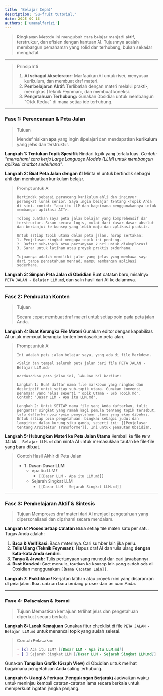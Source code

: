 ```yaml
---
title: 'Belajar Cepat'
description: 'Su-fruit tutorial.'
date: 2025-09-16
authors: ['umamalfarizi']
---
```


> Ringkasan
> Metode ini mengubah cara belajar menjadi aktif, terstruktur, dan efisien dengan bantuan AI. Tujuannya adalah membangun pemahaman yang solid dan terhubung, bukan sekadar menghafal.

---

> Prinsip Inti
> 1. **AI sebagai Akselerator:** Manfaatkan AI untuk riset, menyusun kurikulum, dan membuat draf materi.
> 2. **Pembelajaran Aktif:** Terlibatlah dengan materi melalui praktik, meringkas (Teknik Feynman), dan membuat koneksi.
> 3. **Pengetahuan Terhubung:** Gunakan Obsidian untuk membangun "Otak Kedua" di mana setiap ide terhubung.

---

### Fase 1: Perencanaan & Peta Jalan

> Tujuan
>
> Mendefinisikan **apa** yang ingin dipelajari dan mendapatkan **kurikulum** yang jelas dan terstruktur.

**Langkah 1: Tentukan Topik Spesifik**
Hindari topik yang terlalu luas.
*Contoh: "memahami cara kerja Large Language Models (LLM) untuk membangun aplikasi chatbot sederhana".*

**Langkah 2: Buat Peta Jalan dengan AI**
Minta AI untuk bertindak sebagai ahli dan membuatkan kurikulum belajar.

> Prompt untuk AI
> ```
> Bertindak sebagai perancang kurikulum ahli dan insinyur perangkat lunak senior. Saya ingin belajar tentang <Topik Anda di sini, contoh: "apa itu LLM dan bagaimana menggunakannya untuk membangun aplikasi AI">.
>
> Tolong buatkan saya peta jalan belajar yang komprehensif dan terstruktur. Susun secara logis, mulai dari dasar-dasar absolut dan berlanjut ke konsep yang lebih maju dan aplikasi praktis.
>
> Untuk setiap topik utama dalam peta jalan, harap sertakan:
> 1. Penjelasan singkat mengapa topik ini penting.
> 2. Daftar sub-topik atau pertanyaan kunci untuk dieksplorasi.
> 3. Saran untuk latihan atau proyek praktis sederhana.
>
> Tujuannya adalah memiliki jalur yang jelas yang membawa saya dari tanpa pengetahuan menjadi mampu membangun aplikasi sederhana.
> ```

**Langkah 3: Simpan Peta Jalan di Obsidian**
Buat catatan baru, misalnya `PETA JALAN - Belajar LLM.md`, dan salin hasil dari AI ke dalamnya.

---

### Fase 2: Pembuatan Konten

> Tujuan
>
> Secara cepat membuat draf materi untuk setiap poin pada peta jalan Anda.

**Langkah 4: Buat Kerangka File Materi**
Gunakan editor dengan kapabilitas AI untuk membuat kerangka konten berdasarkan peta jalan.

> Prompt untuk AI
> ```
> Ini adalah peta jalan belajar saya, yang ada di file Markdown.
>
> <Salin dan tempel seluruh peta jalan dari file PETA JALAN - Belajar LLM.md>
>
> Berdasarkan peta jalan ini, lakukan hal berikut:
>
> Langkah 1: Buat daftar nama file markdown yang ringkas dan deskriptif untuk setiap sub-topik utama. Gunakan konvensi penamaan yang jelas seperti "Topik Utama - Sub Topik.md". Contoh: "Dasar LLM - Apa itu LLM.md".
>
> Langkah 2: Untuk SETIAP nama file yang Anda daftarkan, tulis pengantar singkat yang ramah bagi pemula tentang topik tersebut, lalu daftarkan poin-poin pengetahuan utama yang akan dibahas. Untuk setiap poin pengetahuan, bingkai sebagai judul dan lampirkan dalam kurung siku ganda, seperti ini: [[Penjelasan tentang Arsitektur Transformer]]. Ini untuk penautan Obsidian.
> ```

**Langkah 5: Hubungkan Materi ke Peta Jalan Utama**
Kembali ke file `PETA JALAN - Belajar LLM.md` dan minta AI untuk memasukkan tautan ke file-file yang baru dibuat.

> Contoh Hasil Akhir di Peta Jalan
> * **1. Dasar-Dasar LLM**
>     * Apa itu LLM?
>         * `[[Dasar LLM - Apa itu LLM.md]]`
>     * Sejarah Singkat LLM
>         * `[[Dasar LLM - Sejarah Singkat LLM.md]]`

---

### Fase 3: Pembelajaran Aktif & Sintesis

> Tujuan
> Memproses draf materi dari AI menjadi pengetahuan yang dipersonalisasi dan dipahami secara mendalam.

**Langkah 6: Proses Setiap Catatan**
Buka setiap file materi satu per satu. Tugas Anda adalah:
1.  **Baca & Verifikasi:** Baca materinya. Cari sumber lain jika perlu.
2.  **Tulis Ulang (Teknik Feynman):** Hapus draf AI dan tulis ulang **dengan kata-kata Anda sendiri**.
3.  **Tanya & Jawab:** Tulis pertanyaan yang muncul dan cari jawabannya.
4.  **Buat Koneksi:** Saat menulis, tautkan ke konsep lain yang sudah ada di Obsidian menggunakan `[[Nama Catatan Lain]]`.

**Langkah 7: Praktikkan!**
Kerjakan latihan atau proyek mini yang disarankan di peta jalan. Buat catatan baru tentang proses dan temuan Anda.

---

### Fase 4: Pelacakan & Iterasi

> Tujuan
> Memastikan kemajuan terlihat jelas dan pengetahuan diperkuat secara berkala.

**Langkah 8: Lacak Kemajuan**
Gunakan fitur checklist di file `PETA JALAN - Belajar LLM.md` untuk menandai topik yang sudah selesai.

> Contoh Pelacakan
> ```markdown
> - [x] Apa itu LLM? [[Dasar LLM - Apa itu LLM.md]]
> - [ ] Sejarah Singkat LLM [[Dasar LLM - Sejarah Singkat LLM.md]]
> ```

Gunakan **Tampilan Grafik (Graph View)** di Obsidian untuk melihat bagaimana pengetahuan Anda saling terhubung.

**Langkah 9: Ulangi & Perkuat (Pengulangan Berjarak)**
Jadwalkan waktu untuk meninjau kembali catatan-catatan lama secara berkala untuk memperkuat ingatan jangka panjang.
